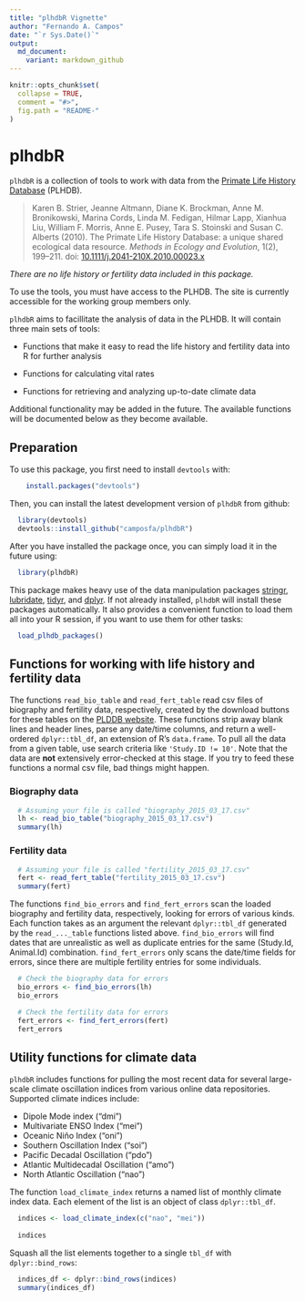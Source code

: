 ```yaml
---
title: "plhdbR Vignette"
author: "Fernando A. Campos"
date: "`r Sys.Date()`"
output:
  md_document:
    variant: markdown_github
---
```


```r
knitr::opts_chunk$set(
  collapse = TRUE,
  comment = "#>",
  fig.path = "README-"
)
```

# plhdbR

`plhdbR` is a collection of tools to work with data from the [Primate Life History Database](https://plhdb.org/) (PLHDB).

>Karen B. Strier, Jeanne Altmann, Diane K. Brockman, Anne M. Bronikowski, Marina Cords, Linda M. Fedigan, Hilmar Lapp, Xianhua Liu, William F. Morris, Anne E. Pusey, Tara S. Stoinski and Susan C. Alberts (2010). The Primate Life History Database: a unique shared ecological data resource. _Methods in Ecology and Evolution_, 1(2), 199–211. doi: [10.1111/j.2041-210X.2010.00023.x](http://doi.org/10.1111/j.2041-210X.2010.00023.x)

_There are no life history or fertility data included in this package._

To use the tools, you must have access to the PLHDB. The site is currently accessible for the working group members only.

`plhdbR` aims to facillitate the analysis of data in the PLHDB. It will contain three main sets of tools:

* Functions that make it easy to read the life history and fertility data into R for further analysis

* Functions for calculating vital rates

* Functions for retrieving and analyzing up-to-date climate data

Additional functionality may be added in the future. The available functions will be documented below as they become available.


## Preparation

To use this package, you first need to install `devtools` with:
```r
    install.packages("devtools")
```

Then, you can install the latest development version of `plhdbR` from github:

```r
  library(devtools)
  devtools::install_github("camposfa/plhdbR")
```

After you have installed the package once, you can simply load it in the future using:

```r
  library(plhdbR)
```

This package makes heavy use of the data manipulation packages [stringr](http://cran.r-project.org/package=stringr), [lubridate](http://cran.r-project.org/package=lubridate), [tidyr](http://cran.r-project.org/package=tidyr), and [dplyr](http://cran.r-project.org/package=dplyr). If not already installed, `plhdbR` will install these packages automatically. It also provides a convenient function to load them all into your R session, if you want to use them for other tasks:

```r
  load_plhdb_packages()
```


## Functions for working with life history and fertility data

The functions `read_bio_table` and `read_fert_table` read csv files of biography and fertility data, respectively, created by the download buttons for these tables on the [PLDDB website](https://plhdb.org/). These functions strip away blank lines and header lines, parse any date/time columns, and return a well-ordered `dplyr::tbl_df`, an extension of R's `data.frame`. To pull all the data from a given table, use search criteria like `'Study.ID != 10'`. Note that the data are **not** extensively error-checked at this stage. If you try to feed these functions a normal csv file, bad things might happen.

### Biography data

```r
  # Assuming your file is called "biography_2015_03_17.csv"
  lh <- read_bio_table("biography_2015_03_17.csv")
  summary(lh)
```

### Fertility data

```r
  # Assuming your file is called "fertility_2015_03_17.csv"
  fert <- read_fert_table("fertility_2015_03_17.csv")
  summary(fert)
```

The functions `find_bio_errors` and `find_fert_errors` scan the loaded biography and fertility data, respectively, looking for errors of various kinds. Each function takes as an argument the relevant `dplyr::tbl_df` generated by the `read_..._table` functions listed above. `find_bio_errors` will find dates that are unrealistic as well as duplicate entries for the same (Study.Id, Animal.Id) combination. `find_fert_errors` only scans the date/time fields for errors, since there are multiple fertility entries for some individuals.

```r
  # Check the biography data for errors
  bio_errors <- find_bio_errors(lh)
  bio_errors

  # Check the fertility data for errors
  fert_errors <- find_fert_errors(fert)
  fert_errors
```



## Utility functions for climate data

`plhdbR` includes functions for pulling the most recent data for several large-scale climate oscillation indices from various online data repositories. Supported climate indices include:

- Dipole Mode index ("dmi")
- Multivariate ENSO Index ("mei")
- Oceanic Niño Index ("oni")
- Southern Oscillation Index ("soi")
- Pacific Decadal Oscillation ("pdo")
- Atlantic Multidecadal Oscillation ("amo")
- North Atlantic Oscillation ("nao")

The function `load_climate_index` returns a named list of monthly climate index data. Each element of the list is an object of class `dplyr::tbl_df`.

```r
  indices <- load_climate_index(c("nao", "mei"))
  
  indices
```

Squash all the list elements together to a single `tbl_df` with `dplyr::bind_rows`:

```r
  indices_df <- dplyr::bind_rows(indices)
  summary(indices_df)
```

